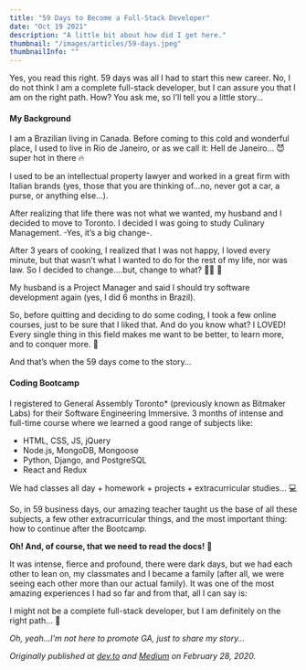 ```yaml
---
title: "59 Days to Become a Full-Stack Developer"
date: "Oct 19 2021"
description: "A little bit about how did I get here."
thumbnail: "/images/articles/59-days.jpeg"
thumbnailInfo: ""
---
```


Yes, you read this right. 59 days was all I had to start this new career. No, I do not think I am a complete full-stack developer, but I can assure you that I am on the right path.
How? You ask me, so I’ll tell you a little story…

#### My Background

I am a Brazilian living in Canada. Before coming to this cold and wonderful place, I used to live in Rio de Janeiro, or as we call it: Hell de Janeiro… 😈 super hot in there 🔥

I used to be an intellectual property lawyer and worked in a great firm with Italian brands (yes, those that you are thinking of…no, never got a car, a purse, or anything else…).

After realizing that life there was not what we wanted, my husband and I decided to move to Toronto. I decided I was going to study Culinary Management. -Yes, it’s a big change-.

After 3 years of cooking, I realized that I was not happy, I loved every minute, but that wasn’t what I wanted to do for the rest of my life, nor was law. So I decided to change….but, change to what? 🤷‍♀️ 🤔

My husband is a Project Manager and said I should try software development again (yes, I did 6 months in Brazil).

So, before quitting and deciding to do some coding, I took a few online courses, just to be sure that I liked that. And do you know what? I LOVED! Every single thing in this field makes me want to be better, to learn more, and to conquer more. 💪

And that’s when the 59 days come to the story…

#### Coding Bootcamp

I registered to General Assembly Toronto\* (previously known as Bitmaker Labs) for their Software Engineering Immersive. 3 months of intense and full-time course where we learned a good range of subjects like:

-   HTML, CSS, JS, jQuery
-   Node.js, MongoDB, Mongoose
-   Python, Django, and PostgreSQL
-   React and Redux

We had classes all day + homework + projects + extracurricular studies… 💻

So, in 59 business days, our amazing teacher taught us the base of all these subjects, a few other extracurricular things, and the most important thing: how to continue after the Bootcamp.

**Oh! And, of course, that we need to read the docs!** 📖

It was intense, fierce and profound, there were dark days, but we had each other to lean on, my classmates and I became a family (after all, we were seeing each other more than our actual family). It was one of the most amazing experiences I had so far and from that, all I can say is:

I might not be a complete full-stack developer, but I am definitely on the right path… 👣

_Oh, yeah…I’m not here to promote GA, just to share my story…_

_Originally published at [dev.to](https://dev.to/suzynakayama/59-days-to-become-a-full-stack-developer-3ao6) and [Medium](https://suzynakayama.medium.com/59-days-to-become-a-full-stack-developer-e4f1d94b3c94) on February 28, 2020._
